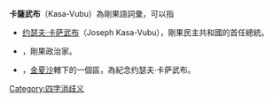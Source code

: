 '''卡薩武布'''（Kasa-Vubu）為剛果語詞彙，可以指

*[[约瑟夫·卡萨武布|约瑟夫·卡萨武布]]（Joseph Kasa-Vubu），剛果民主共和國的首任總統。
*{{tsl|en|Justine Kasa-Vubu|Justine Kasa-Vubu}}，剛果政治家。
*{{tsl|en|Kasa-Vubu, Kinshasa|卡薩武布區}}，[[金夏沙|金夏沙]]轄下的一個區，為紀念约瑟夫·卡萨武布。

{{disambiguation}}

[[Category:四字消歧义|Category:四字消歧义]]
